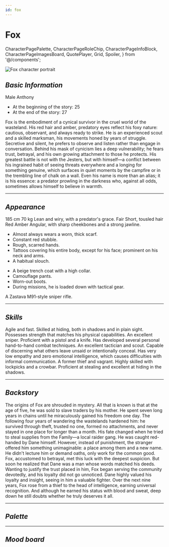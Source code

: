 ```yaml
---
id: fox
---
```


# Fox

  CharacterPagePalette,
  CharacterPageRoleChip,
  CharacterPageInfoBlock,
  CharacterPageImagesBoard,
  QuotePlayer,
  Grid,
  Spoiler,
} from '@/components';

<img
  src="/en/img/characters/fox/Fox.png"
  alt="Fox character portrait"
  className="portrait"
/>

## _Basic Information_

<CharacterPageRoleChip role="secondary" />

<Grid className="mt" columns={2}>
  <div>
    <CharacterPageInfoBlock label="Gender" id="char-sex">
      Male
    </CharacterPageInfoBlock>
    <CharacterPageInfoBlock label="Real Name" id="char-realName">
      Anthony
    </CharacterPageInfoBlock>
  </div>
  <div>
    <CharacterPageInfoBlock label="Age" id="char-age">
      <ul>
        <li>At the beginning of the story: 25</li>
        <li>At the end of the story: 27</li>
      </ul>
    </CharacterPageInfoBlock>
  </div>
</Grid>

<CharacterPageInfoBlock label="Short Description" id="char-short-description">
  Fox is the embodiment of a cynical survivor in the cruel world of the
  wasteland. His red hair and amber, predatory eyes reflect his foxy nature:
  cautious, observant, and always ready to strike. He is an experienced scout
  and a skilled marksman, his movements honed by years of struggle. Secretive
  and silent, he prefers to observe and listen rather than engage in
  conversation. Behind his mask of cynicism lies a deep vulnerability; he fears
  trust, betrayal, and his own growing attachment to those he protects. His
  greatest battle is not with the Jesters, but with himself—a conflict between
  his ingrained habit of seeing threats everywhere and a longing for something
  genuine, which surfaces in quiet moments by the campfire or in the trembling
  line of chalk on a wall. Even his name is more than an alias; it is his
  essence: a predator prowling in the darkness who, against all odds, sometimes
  allows himself to believe in warmth.
</CharacterPageInfoBlock>

---

## _Appearance_

<Grid columns={3} mobileAdaptive>
  <CharacterPageInfoBlock label="Height" id="char-height">
    185 cm
  </CharacterPageInfoBlock>
  <CharacterPageInfoBlock label="Weight" id="char-weight">
    70 kg
  </CharacterPageInfoBlock>
  <CharacterPageInfoBlock label="Body Type" id="char-body-type">
    Lean and wiry, with a predator's grace.
  </CharacterPageInfoBlock>
  <CharacterPageInfoBlock label="Skin Tone" id="char-body-color">
    Fair
  </CharacterPageInfoBlock>
  <CharacterPageInfoBlock label="Hairstyle" id="char-hair-type">
    Short, tousled hair
  </CharacterPageInfoBlock>
  <CharacterPageInfoBlock label="Hair Color" id="char-hair-color">
    Red
  </CharacterPageInfoBlock>
  <CharacterPageInfoBlock label="Eye Color" id="char-eye-color">
    Amber
  </CharacterPageInfoBlock>
  <CharacterPageInfoBlock label="Face Shape" id="char-face">
    Angular, with sharp cheekbones and a strong jawline.
  </CharacterPageInfoBlock>
  <CharacterPageInfoBlock label="Voice" id="char-voice">
    <QuotePlayer
      src="/en/audio/characters/fox/voices/sample-3s.mp3"
      quote="If you want... I can teach you my techniques. How to see without being seen. How to walk without making a sound. How to blend with the shadows, even in broad daylight."
    />
  </CharacterPageInfoBlock>
  <CharacterPageInfoBlock label="Distinguishing Features" id="char-features">
    <ul>
      <li>Almost always wears a worn, thick scarf.</li>
      <li>Constant red stubble.</li>
      <li>Rough, scarred hands.</li>
      <li>
        Tattoos covering his entire body, except for his face; prominent on his
        neck and arms.
      </li>
      <li>A habitual slouch.</li>
    </ul>
  </CharacterPageInfoBlock>
  <CharacterPageInfoBlock label="Clothing" id="char-cloth">
    <ul>
      <li>A beige trench coat with a high collar.</li>
      <li>Camouflage pants.</li>
      <li>Worn-out boots.</li>
      <li>During missions, he is loaded down with tactical gear.</li>
    </ul>
  </CharacterPageInfoBlock>
  <CharacterPageInfoBlock label="Favorite Weapon" id="char-gun">
    A Zastava M91-style sniper rifle.
  </CharacterPageInfoBlock>
</Grid>

---

## _Skills_

<Grid columns={3} mobileAdaptive>
  <CharacterPageInfoBlock label="Physical" id="char-fiz-stat">
    Agile and fast. Skilled at hiding, both in shadows and in plain sight.
    Possesses strength that matches his physical capabilities.
  </CharacterPageInfoBlock>
  <CharacterPageInfoBlock label="Combat" id="char-battle-stat">
    An excellent sniper. Proficient with a pistol and a knife. Has developed
    several personal hand-to-hand combat techniques.
  </CharacterPageInfoBlock>
  <CharacterPageInfoBlock label="Social" id="char-social-stat">
    An excellent tactician and scout. Capable of discerning what others leave
    unsaid or intentionally conceal. Has very low empathy and zero emotional
    intelligence, which causes difficulties with informal communication.
  </CharacterPageInfoBlock>
  <CharacterPageInfoBlock label="Additional" id="char-add-stat">
    A former thief and vagrant. Highly skilled with lockpicks and a crowbar.
    Proficient at stealing and excellent at hiding in the shadows.
  </CharacterPageInfoBlock>
</Grid>

---

## _Backstory_

<Spoiler>
  The origins of Fox are shrouded in mystery. All that is known is that at the
  age of five, he was sold to slave traders by his mother. He spent seven long
  years in chains until he miraculously gained his freedom one day. The
  following four years of wandering the wastelands hardened him: he survived
  through theft, trusted no one, formed no attachments, and never stayed in one
  place for longer than a month. His fate changed when he tried to steal
  supplies from the Family—a local raider gang. He was caught red-handed by Dane
  himself. However, instead of punishment, the stranger offered him something
  unimaginable: a place among them and a new name. He didn't lecture him or
  demand oaths, only work for the common good. Fox, accustomed to betrayal, met
  this luck with the deepest suspicion. But soon he realized that Dane was a man
  whose words matched his deeds. Wanting to justify the trust placed in him, Fox
  began serving the community devotedly, and his loyalty did not go unnoticed.
  Dane highly valued his loyalty and insight, seeing in him a valuable fighter.
  Over the next nine years, Fox rose from a thief to the head of intelligence,
  earning universal recognition. And although he earned his status with blood
  and sweat, deep down he still doubts whether he truly deserves it all.
</Spoiler>

---

## _Palette_

<CharacterPagePalette palette={FOX_PALETTE} />

---

## _Mood board_

<CharacterPageImagesBoard images={FOX_MOOD_BOARD} locale="en" />
